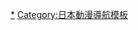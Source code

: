 {{Navbox
| name  = 爆丸
| title = 《[[爆丸]]》
| state = {{{state|autocollapse}}}
| bodyclass = hlist

| group1 = 動畫
| list1  =
* [[爆丸]]
* [[爆丸2大爆破|2]]
* [[爆丸3 狩獵保衛者|3]]
* [[爆丸機械波濤|4]]
* [[爆TECH!爆丸]]
* 爆丸重啟系列
** [[爆丸5星域爭霸|星域爭霸]]
** [[爆丸 裝甲聯盟|裝甲聯盟]]
** [[爆丸7]]

| group2 = 漫畫
| list2  =
* [[爆TECH!爆丸]]

| group3 = 電子遊戲
| list3  =
* {{link-en|爆丸 (遊戲)|Bakugan Battle Brawlers (video game)|爆丸}}
* [[爆丸 對戰訓練家|對戰訓練家]]
* {{link-en|爆丸DS 核心守護者|Bakugan: Defenders of the Core|核心守護者}}
* [[爆丸 崛起的阻力|崛起的阻力]]
* [[爆丸 維斯托亞之冠|維斯托亞之冠]]

| group4 = 角色列表
| list4  =
* [[爆丸角色列表]]
* [[爆丸重啟系列角色列表]]

| group5 = 相關條目
| list5  =
* [[爆丸小子]]
* [[糖果精靈]]
* [[早安競技場]]
}}<noinclude>
{{DEFAULTSORT:Bakugan Battle Brawlers}}
[[Category:爆丸|*]]
[[Category:日本動漫導航模板]]
</noinclude>